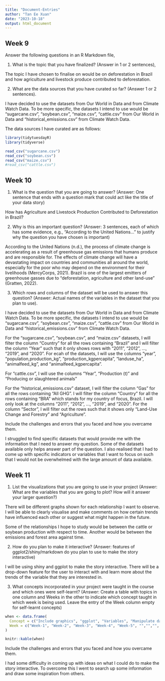 ```yaml
---
title: "Document-Entries"
author: "Tan Ee Xuan"
date: "2023-10-18"
output: html_document
---
```


## Week 9

Answer the following questions in an R Markdown file,

(1) What is the topic that you have finalized? (Answer in 1 or 2 sentences),

The topic I have chosen to finalise on would be on deforestation in Brazil and how agriculture and livestock produce contributed to deforestation.

(2) What are the data sources that you have curated so far? (Answer 1 or 2 sentences).

I have decided to use the datasets from Our World in Data and from Climate Watch Data. To be more specific, the datasets I intend to use would be "sugarcane.csv", "soybean.csv", "maize.csv", "cattle.csv" from Our World in Data and "historical_emissions.csv" from Climate Watch Data.

The data sources I have curated are as follows:

```r
library(tidytuesdayR)
library(tidyverse)
```

```r
read_csv("sugarcane.csv")
read_csv("soybean.csv")
read_csv("maize.csv")
#read_csv("cattle.csv")
```

## Week 10

(1) What is the question that you are going to answer? (Answer: One sentence that ends with a question mark that could act like the title of your data story)

How has Agriculture and Livestock Production Contributed to Deforestation in Brazil?

(2) Why is this an important question? (Answer: 3 sentences, each of which has some evidence, e.g., "According to the United Nations..." to justify why the question you have chosen is important)

According to the United Nations (n.d.), the process of climate change is accelerating as a result of greenhouse gas emissions that humans produce and are responsible for. The effects of climate change will have a devastating impact on countries and communities all around the world, especially for the poor who may depend on the environment for their livelihoods (MercyCorps, 2021). Brazil is one of the largest emitters of greenhouse gasses due to "deforestation, agriculture and other land-use" (Gratten, 2022).

(3) Which rows and columns of the dataset will be used to answer this question? (Answer: Actual names of the variables in the dataset that you plan to use).

I have decided to use the datasets from Our World in Data and from Climate Watch Data. To be more specific, the datasets I intend to use would be "sugarcane.csv", "soybean.csv", "maize.csv", "cattle.csv" from Our World in Data and "historical_emissions.csv" from Climate Watch Data.

For the "sugarcane.csv", "soybean.csv", and "maize.csv" datasets, I will filter the column "Country" for all the rows containing "Brazil" and I will filter the column "Year" such that it only shows rows with "2011", "2012", ..., "2019", and "2020". For ecah of the datasets, I will use the columns "year", "population,production_kg", "production_kgpercapita", "landuse_ha", "animalfeed_kg", and "animalfeed_kgpercapita". 

For "cattle.csv", I will use the columns "Year", "Production (t)" and "Producing or slaughtered animals"

For the "historical_emissions.csv" dataset, I will filter the column "Gas" for all the rows containing "All GHG". I will filter the column "Country" for all the rows containing "BRA" which stands for my country of focus, Brazil. I will only look at the columns "2011", "2012", ..., "2019", and "2020". For the column "Sector", I will filter out the rows such that it shows only "Land-Use Change and Forestry" and "Agriculture".

Include the challenges and errors that you faced and how you overcame them.

I struggled to find specific datasets that would provide me with the information that I need to answer my question. Some of the datasets available only helps answer part of the question. I also realised that I had to come up with specific indicators or variables that I want to focus on such that I would not be overwhelmed with the large amount of data available.

## Week 11

(1) List the visualizations that you are going to use in your project (Answer: What are the variables that you are going to plot? How will it answer your larger question?)

There will be different graphs shown for each relationship I want to observe. I will be able to clearly visualise and make comments on how certain trends have influenced each other or suggest what might happen in the future.

Some of the relationships I hope to study would be between the cattle or soybean production with respect to time. Another would be between the emissions and forest area against time.

(2) How do you plan to make it interactive? (Answer: features of ggplot2/shiny/markdown do you plan to use to make the story interactive)

I will be using shiny and ggplot to make the story interactive. There will be a drop-down feature for the user to interact with and learn more about the trends of the variable that they are interested in.

(3) What concepts incorporated in your project were taught in the course and which ones were self-learnt? (Answer: Create a table with topics in one column and Weeks in the other to indicate which concept taught in which week is being used. Leave the entry of the Week column empty for self-learnt concepts)

```r
when <- data.frame(
  Concept = c("Include graphics", "ggplot", "Variables", "Manipulate data (filter, select, group_by, etc)", "Make a simple function", "strsplit", "ifelse", "nchar", "Loops", "Sys.sleep", "substr", "ggplot graphs (geom_bar, geom_point, geom_violin, facet_wrap, facet_grid)", "Shiny App", "tribble", "pivot_longer, pivot_wider", "data.frame", ""),
  Week = c("Week-1", "Week-2", "Week-3", "Week-4", "Week-5", "","","", "Week-6","","", "Week-7", "Week-8", "Week-9","Week-9", "")
)

knitr::kable(when)

```

Include the challenges and errors that you faced and how you overcame them.

I had some difficulty in coming up with ideas on what I could do to make the story interactive. To overcome this I went to search up some information and draw some inspiration from others.


